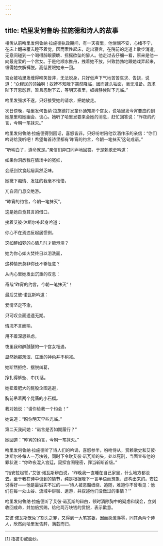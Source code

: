 ```yaml
---
---
---
```

title: 哈里发何鲁纳·拉施德和诗人的故事
---




相传从前哈里发何鲁纳·拉施德执政期间，有一天夜里，他惴惴不安，心绪不宁，在床上翻来覆去睡不着觉，因而索性起床，走出寝宫，在院前的走道上散步消遣。无意间碰到一个喝得醉眼蒙眬、摇摇欲坠的醉人。他走过去仔细一看，原来是他一向最宠爱的一个宫女。于是他顺水推舟，拽着她不放，兴致勃勃地跟她戏弄起来，缠得她衣解裤脱，高低要跟她来一回。

宫女被哈里发缠得啼笑皆非，无法脱身，只好低声下气地苦苦哀求、告饶，说道：“众穆民的领袖啊！奴婢不知陛下突然降临，因而蓬头垢面，毫无准备。恳求陛下开恩恕罪，暂且忍耐下去，等明天夜里，奴婢静候陛下光临。”

哈里发强求不遂，只好接受她的请求，把她放走。

次日傍晚，哈里发何鲁纳·拉施德打发童仆通知那个宫女，说哈里发今宵要应约到她屋里和她幽会、谈心。她听了哈里发要来会她的消息，赶忙回答说：“昨夜的约言，今朝一笔抹灭。”

哈里发何鲁纳·拉施德得到回话，喜怒皆非，只好吩咐陪他饮酒作乐的亲信：“你们吟诗给我听吧！希望每首诗里都有‘昨宵的约言，今朝一笔抹灭’这句成语。”

“听明白了，遵命就是。”亲信们异口同声地回答。于是赖歌史吟道：

如果你洞悉我在情场中的冤抑，

会感到饮食起居索然乏味。

她撇下痴情、发狂的我毫不怜惜，

兀自闭门息交绝游。

“昨宵的约言，今朝一笔抹灭”，

这是她自食其言的借口。

接着艾彼·沐斯尔补起身吟道：

你心不在焉违反起居惯例，

这如醉如梦的心情几时才能澄清？

她为你心如火焚终日以泪洗面，

这种情景莫非你还不够惬意？

从内心里她发出沉重的叹息：

奇哉“昨宵的约言，今朝一笔抹灭”！

最后艾彼·诺瓦斯吟道：

爱情坚定不渝，

只可叹会面遥遥无期。

情况不言而喻，

用不着深思熟虑。

夜里我和醉醺醺的一个宫女相遇，

显然她那羞涩、庄重的神色并不稍减。

她断然拒绝、摆脱纠葛，

挣扎得裤坠、巾[1]落。

她扭着肥大的屁股企图逃避，

胸前吊着两个晃荡的小石榴。

我对她说：“请你给我一个约会！”

她说道：“盼你明天早些光临。”

第二天我问她：“诺言是否如期履行？”

她回道：“昨宵的约言，今朝一笔抹灭。”

哈里发何鲁纳·拉施德听了诗人们的吟诵，喜怒参半，吩咐侍从，赏赖歌史和艾彼·沐斯尔补每人一万块钱，同时下令砍艾彼·诺瓦斯的头，处以死刑，当面宣布他的罪状说：“你昨夜混入宫廷，窥探宫闱秘密，罪当斩断首级。”

“指安拉起誓，”艾彼·诺瓦斯辩白说，“昨晚我一直睡在自己家里，什么地方都没去。至于我在诗中谈到的情节，纯是根据陛下一言半语而想象、虚构出来的。安拉说得好——他是最诚实不过的——‘诗人被恶魔缠绕、追随，难道你不曾看见：他们在每一处山谷、流域中徘徊、遨游，并叙述他们没做过的事情？’”

哈里发何鲁纳·拉施德听了艾彼·诺瓦斯的辩白，顿时消除胸中的疑虑和误会，立刻收回成命，并加倍赏赐，给他两万块钱的赏银，表示歉意。

艾彼·诺瓦斯既免了割头之罪，又得到一大笔赏银，因而感激涕零，同其余两个诗人，欣然向哈里发告辞，满载而归。



* * *



[1] 指披巾或面纱。